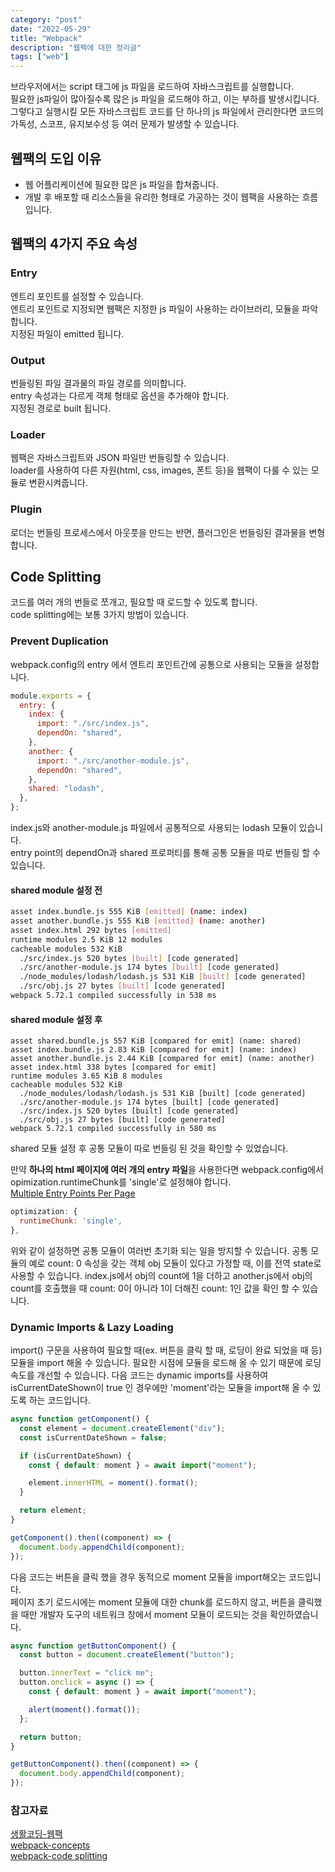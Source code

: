 ```yaml
---
category: "post"
date: "2022-05-29"
title: "Webpack"
description: "웹팩에 대한 정리글"
tags: ["web"]
---
```


브라우저에서는 script 태그에 js 파일을 로드하여 자바스크립트를 실행합니다.<br/>
필요한 js파일이 많아질수록 많은 js 파일을 로드해야 하고, 이는 부하를 발생시킵니다.<br/>
그렇다고 실행시킬 모든 자바스크립트 코드를 단 하나의 js 파일에서 관리한다면 코드의 가독성, 스코프, 유지보수성 등 여러 문제가 발생할 수 있습니다.<br/>

## 웹팩의 도입 이유

- 웹 어플리케이션에 필요한 많은 js 파일을 합쳐줍니다.
- 개발 후 배포할 때 리소스들을 유리한 형태로 가공하는 것이 웹팩을 사용하는 흐름입니다.

## 웹팩의 4가지 주요 속성

### Entry

엔트리 포인트를 설정할 수 있습니다.<br/>
엔트리 포인트로 지정되면 웹팩은 지정한 js 파일이 사용하는 라이브러리, 모듈을 파악합니다.<br/>
지정된 파일이 emitted 됩니다.<br/>

### Output

번들링된 파일 결과물의 파일 경로를 의미합니다.<br/>
entry 속성과는 다르게 객체 형태로 옵션을 추가해야 합니다.<br/>
지정된 경로로 built 됩니다.<br/>

### Loader

웹팩은 자바스크립트와 JSON 파일만 번들링할 수 있습니다.<br/>
loader를 사용하여 다른 자원(html, css, images, 폰트 등)을 웹팩이 다룰 수 있는 모듈로 변환시켜줍니다.<br/>

### Plugin

로더는 번들링 프로세스에서 아웃풋을 만드는 반면, 플러그인은 번들링된 결과물을 변형합니다.<br/>

## Code Splitting

코드를 여러 개의 번들로 쪼개고, 필요할 때 로드할 수 있도록 합니다.<br/>
code splitting에는 보통 3가지 방법이 있습니다.<br/>

### Prevent Duplication

webpack.config의 entry 에서 엔트리 포인트간에 공통으로 사용되는 모듈을 설정합니다.<br/>

```javascript
module.exports = {
  entry: {
    index: {
      import: "./src/index.js",
      dependOn: "shared",
    },
    another: {
      import: "./src/another-module.js",
      dependOn: "shared",
    },
    shared: "lodash",
  },
};
```

index.js와 another-module.js 파일에서 공통적으로 사용되는 lodash 모듈이 있습니다.<br/>
entry point의 dependOn과 shared 프로퍼티를 통해 공통 모듈을 따로 번들링 할 수 있습니다.<br/>

#### shared module 설정 전

```bash
asset index.bundle.js 555 KiB [emitted] (name: index)
asset another.bundle.js 555 KiB [emitted] (name: another)
asset index.html 292 bytes [emitted]
runtime modules 2.5 KiB 12 modules
cacheable modules 532 KiB
  ./src/index.js 520 bytes [built] [code generated]
  ./src/another-module.js 174 bytes [built] [code generated]
  ./node_modules/lodash/lodash.js 531 KiB [built] [code generated]
  ./src/obj.js 27 bytes [built] [code generated]
webpack 5.72.1 compiled successfully in 538 ms
```

#### shared module 설정 후

```shell
asset shared.bundle.js 557 KiB [compared for emit] (name: shared)
asset index.bundle.js 2.83 KiB [compared for emit] (name: index)
asset another.bundle.js 2.44 KiB [compared for emit] (name: another)
asset index.html 338 bytes [compared for emit]
runtime modules 3.65 KiB 8 modules
cacheable modules 532 KiB
  ./node_modules/lodash/lodash.js 531 KiB [built] [code generated]
  ./src/another-module.js 174 bytes [built] [code generated]
  ./src/index.js 520 bytes [built] [code generated]
  ./src/obj.js 27 bytes [built] [code generated]
webpack 5.72.1 compiled successfully in 580 ms
```

shared 모듈 설정 후 공통 모듈이 따로 번들링 된 것을 확인할 수 있었습니다.<br/>

만약 **하나의 html 페이지에 여러 개의 entry 파일**을 사용한다면 webpack.config에서 opimization.runtimeChunk를 'single'로 설정해야 합니다.<br/>
[Multiple Entry Points Per Page](https://bundlers.tooling.report/code-splitting/multi-entry/)<br/>

```javascript
optimization: {
  runtimeChunk: 'single',
},
```

위와 같이 설정하면 공통 모듈이 여러번 초기화 되는 일을 방지할 수 있습니다. 공통 모듈의 예로 count: 0 속성을 갖는 객체 obj 모듈이 있다고 가정할 때, 이를 전역 state로 사용할 수 있습니다. index.js에서 obj의 count에 1을 더하고 another.js에서 obj의 count를 호출했을 때 count: 0이 아니라 1이 더해진 count: 1인 값을 확인 할 수 있습니다.<br/>

### Dynamic Imports & Lazy Loading

import() 구문을 사용하여 필요할 때(ex. 버튼을 클릭 할 때, 로딩이 완료 되었을 때 등) 모듈을 import 해올 수 있습니다. 필요한 시점에 모듈을 로드해 올 수 있기 때문에 로딩 속도를 개선할 수 있습니다. 다음 코드는 dynamic imports를 사용하여 isCurrentDateShown이 true 인 경우에만 'moment'라는 모듈을 import해 올 수 있도록 하는 코드입니다.<br/>

```javascript
async function getComponent() {
  const element = document.createElement("div");
  const isCurrentDateShown = false;

  if (isCurrentDateShown) {
    const { default: moment } = await import("moment");

    element.innerHTML = moment().format();
  }

  return element;
}

getComponent().then((component) => {
  document.body.appendChild(component);
});
```

다음 코드는 버튼을 클릭 했을 경우 동적으로 moment 모듈을 import해오는 코드입니다.<br/>
페이지 초기 로드시에는 moment 모듈에 대한 chunk를 로드하지 않고, 버튼을 클릭했을 때만 개발자 도구의 네트워크 창에서 moment 모듈이 로드되는 것을 확인하였습니다.<br/>

```javascript
async function getButtonComponent() {
  const button = document.createElement("button");

  button.innerText = "click me";
  button.onclick = async () => {
    const { default: moment } = await import("moment");

    alert(moment().format());
  };

  return button;
}

getButtonComponent().then((component) => {
  document.body.appendChild(component);
});
```

### 참고자료

[생활코딩-웹팩](https://opentutorials.org/module/4566)<br/>
[webpack-concepts](https://webpack.js.org/concepts/)<br/>
[webpack-code splitting](https://webpack.js.org/guides/code-splitting/)<br/>
